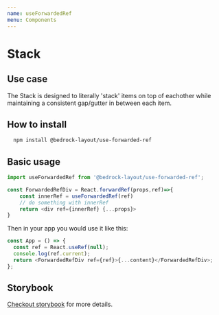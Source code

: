 ```yaml
---
name: useForwardedRef
menu: Components
---
```


# Stack

## Use case

The Stack is designed to literally 'stack' items on top of eachother while maintaining a consistent gap/gutter in between each item.

## How to install

```bash
  npm install @bedrock-layout/use-forwarded-ref
```

## Basic usage

```javascript
import useForwardedRef from '@bedrock-layout/use-forwarded-ref';

const ForwardedRefDiv = React.forwardRef(props,ref)=>{
    const innerRef = useForwardedRef(ref)
    // do something with innerRef
    return <div ref={innerRef} {...props}>
}
```

Then in your app you would use it like this:

```javascript
const App = () => {
  const ref = React.useRef(null);
  console.log(ref.current);
  return <ForwardedRefDiv ref={ref}>{...content}</ForwardedRefDiv>;
};
```

## Storybook

[Checkout storybook](https://storybook.bedrock-layout.dev/?path=/story/useforwardedref--basic) for more details.
